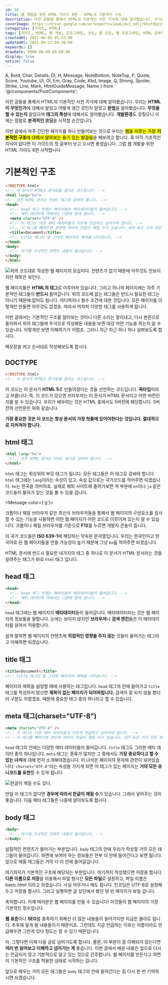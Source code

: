 ```yaml
---
id: 18
title: 웹 개발을 위한 HTML 가이드 6편 - HTML의 기본적인 구조
description: 이전 글들을 통해서 HTML의 기본적인 사전 지식에 대해 알아봤습니다. 우리는 HTML이 무엇인가에 대해서 알았고 어떻게 생긴 것인지 알았고 문법을 알아봤습니다. 무엇을 할 수 있는지 알았으며 태그의 특성에 대해서도 알아봤습니다. 개발환경도 갖췄으니 이제는 정말로 본격적인 코딩을 시작할 순간입니다. 이번 글에서 아주 간단한 페이지를 하나 만들어보는 것으로 우리는 웹을 이루는 가장 기본적인 구조에 대해서 알아보는 용기 있는 발걸음을 해보려고 합니다. 혹 아직 기초적인 지식이 없다면 이 가이드의 첫 글부터 보고 오시면 좋겠습니다. 그럼 웹 개발을 위한 HTML 가이드 6편 시작합니다.
coverImage: https://drive.google.com/uc?export=view&id=1_xmljr6hot9pzjv76n0quy1LvtbwCW1-
categories: [가이드, HTML]
tags: [가이드, HTML, 웹 개발, 프로그래밍, 코딩, 웹 코딩, 웹 프로그래밍, HTML 공부하기, HTML 초보, HTML의 기본구조]
createdAt: 2021-06-05 01:53:00
updatedAt: 2021-09-23 04:30:00
keywords: []
drawDate: 0000-00-00 00:00:00
display: true
notice: false
---
```


  A, Bold, Char, Details, Dl, H, Message, NoteBottom, NoteTop, P,
  Quote, Score, Youtube, Ul, Ol, Em, Gray, Code, Kbd, Image,
  Q, Strong, Spoiler, Strike, Line, Mark, HtmlGuideMessage, Name
} from '@/components/PostComponents';

<HtmlGuideMessage />

이전 글들을 통해서 HTML의 기본적인 사전 지식에 대해 알아봤습니다. 우리는 **HTML이 무엇인가**에 대해서 알았고 어떻게 생긴 것인지 알았고 **문법**을 알아봤습니다. **무엇을 할 수 있는지** 알았으며 **태그의 특성**에 대해서도 알아봤습니다. **개발환경**도 갖췄으니 이제는 정말로 **본격적인 코딩**을 시작할 순간입니다.

<P>이번 글에서 아주 간단한 페이지를 하나 만들어보는 것으로 우리는 <Mark>웹을 이루는 가장 <Strong>기본적인 구조</Strong>에 대해서 알아보는 용기 있는 발걸음</Mark>을 해보려고 합니다. 혹 아직 기초적인 지식이 없다면 이 가이드의 첫 글부터 보고 오시면 좋겠습니다. 그럼 웹 개발을 위한 HTML 가이드 6편 시작합니다.</P>

# 기본적인 구조
```html
<!DOCTYPE html>
<!-- 이 문서가 HTML5 문서임을 알리는 코드입니다. -->
<html lang="ko">
<!-- 모든 HTML 문서는 html 태그로 감싸야 합니다. -->
<head>
  <!-- head 태그 안에는 페이지들의 메타데이터들이 들어갑니다. -->
  <!-- 메타 데이터에 대해서는 나중에 알게 됩니다. -->
  <meta charset="UTF-8" />
  <!-- 이 태그는 다른 메타 데이터들과 다르게 언급하고 넘어가야 합니다. -->
  <!-- 이 태그를 빼먹으면 경우에 따라서 한글이 깨질 수가 있습니다. UTF-8은 거의 모든 유니코드를 표현할 수 있는 체계입니다. -->
  <title>Document</title>
  <!-- title 태그는 말 그대로 페이지의 제목을 나타냅니다. -->
</head>
<body>
  <!-- 여기에 가시적인 컨텐츠 내용이 들어갑니다. -->
</body>
</html>
```

![위의 코드대로 작성한 웹 페이지의 모습이다. 컨텐츠가 없기 때문에 아무것도 안보이지만 제목은 보인다.](https://drive.google.com/uc?export=view&id=1RBRhpLn6GYk27el-M4DHzzTSIrKyPcFU)

웹 페이지들은 **HTML의 태그**로 이루어져 있습니다. 그리고 하나의 페이지에는 아주 기본적인 태그들이 **반드시** 들어갑니다. 위의 코드에 없는 태그들은 반드시 필요한 태그는 아니기 때문에 없어도 됩니다. 어디까지나 필수 조건에 대한 것입니다. 모든 페이지를 이렇게만 만들면 아무것도 없겠죠. 따라서 어차피 다양한 태그를 사용하게 됩니다.

이번 글에서는 기본적인 구조를 알아보는 것이니 다른 소리는 잘라내고, 다시 본론으로 돌아와서 위의 태그들에 주석으로 작성해둔 내용을 보면 대강 어떤 기능을 하는지 알 수 있습니다. 이렇게만 보면 이해하기가 어렵죠. 그러니 차근 차근 하나 하나 살펴보도록 합시다.

메모장을 켜고 순서대로 작성해보도록 합시다.

## DOCTYPE
```html
<!DOCTYPE html>
<!-- 이 문서가 HTML5 문서임을 알리는 코드입니다. -->
```

이 코드는 이 문서가 **HTML 5**로 만들어졌다는 것을 선언하는 코드입니다. **독타입**이라고 부릅니다. 즉, 이 코드가 있으면 브라우저는 이 문서가 HTML 문서이고 어떤 버전인지를 알 수 있습니다. 우리가 배우려는 것은 HTML 중에서도 5버전에 해당합니다. 5버전의 선언문은 위와 같습니다.

**가장 중요한 것은 이 코드는 항상 문서의 가장 첫줄에 있어야한다는 것입니다. 절대적으로 지켜져야 합니다.**

## html 태그
```html
<html lang="ko">
  <!-- 모든 HTML 문서는 html 태그로 감싸야 합니다. -->
</html>
```

`html` 태그는 최상위의 부모 태그가 됩니다. 모든 태그들은 이 태그로 감싸야 합니다. `html` 태그에는 `lang`이라는 속성이 있고, 속성 값으로는 국가코드를 적어주면 되겠습니다. `ko`는 한국을 의미하죠. 실제로 해외 사이트에 들어가보면 저 부분에 `en`이나 `ja` 같은 코드들이 들어가 있는 것을 볼 수 있을 겁니다.

<Message color={'g'}>
  <p>크롬이나 웨일 브라우저 같은 최신식 브라우저들을 통해서 웹 페이지의 구성요소를 검사할 수 있는 기능을 사용하면 어떤 웹 페이지가 어떤 코드로 이루어져 있는지 알 수 있습니다. 크롬이나 웨일 브라우저를 기준으로 <Strong>F12</Strong>를 누르면 개발자 콘솔이 뜹니다.</p>
</Message>

이 국가 코드들은 **ISO 639-1**에 해당하는 약속된 문자열입니다. 우리는 한국인이고 한국어로 된 웹 페이지들을 만들 가능성이 높기 때문에 그냥 `ko`를 적어주면 되겠습니다.

HTML 문서에 반드시 필요한 네가지의 태그 중 하나로 이 문서가 HTML 문서라는 것을 알려주는 태그가 바로 `html` 태그 입니다.

## head 태그
```html
<head>
  <!-- head 태그 안에는 페이지들의 메타데이터들이 들어갑니다. -->
  <!-- 메타 데이터에 대해서는 나중에 알게 됩니다. -->
</head>
```

`head` 태그에는 웹 페이지의 **메타데이터**들이 들어갑니다. 메타데이터라는 것은 웹 페이지의 정보들을 말합니다. 눈에는 보이지 않지만 **브라우저**나 **검색 엔진**들은 이 메타데이터를 읽어서 적용합니다.

쉽게 말하면 웹 페이지의 컨텐츠에 **직접적인 영향을 주지 않는** 것들이 들어가는 태그라고 이해하면 되겠습니다.

## title 태그
```html
<title>Document</title>
<!-- title 태그는 말 그대로 페이지의 제목을 나타냅니다. -->
```

페이지의 제목을 설정할 때에 사용하는 태그입니다. `head` 태그의 안에 들어가고 `title` 태그를 작성하지 않으면 **제목이 없는 페이지가 되어버립니다.** 검색이 잘 되지 않을 뿐더러 구분도 어렵겠죠. 때문에 중요한 태그 중의 하나라고 할 수 있습니다.

## meta 태그(charset="UTF-8")
```html
<meta charset="UTF-8" />
<!-- 이 태그는 다른 메타 데이터들과 다르게 언급하고 넘어가야 합니다. -->
<!-- 이 태그를 빼먹으면 경우에 따라서 한글이 깨질 수가 있습니다. UTF-8은 거의 모든 유니코드를 표현할 수 있는 체계입니다. -->
```

`head` 태그의 안에는 다양한 메타 데이터들이 들어갑니다. `title` 태그도 그러한 메타 데이터 중의 하나입니다. `meta` 태그는 종류가 많지만 그 중에서도 **가장 중요하다고 할 수 있는 녀석**에 대해 먼저 소개해야겠습니다. 이 녀석은 페이지의 문자와 관련이 되어있습니다. `charset="UTF-8"`라는 속성을 가지게 되면 이 태그가 있는 페이지는 **거의 모든 유니코드를 표현**할 수 있게 됩니다.

![한글이 깨질 수도 있다.](https://drive.google.com/uc?export=view&id=1eMWzyOIVjAfv6R0T34IiMZG7BJfrV8oE)

만일 이 태그가 없다면 **경우에 따라서 한글이 깨질 수**가 있습니다. 그래서 넣어주는 것이 좋습니다. 다음 메타 태그들은 나중에 알아보도록 합시다.

## body 태그
```html
<body>
  <!-- 여기에 가시적인 컨텐츠 내용이 들어갑니다. -->
</body>
```

실질적인 컨텐츠가 들어가는 부분입니다. `body` 태그의 안에 우리가 작성할 거의 모든 태그들이 들어갑니다. 화면에 보여야 하는 정보들은 전부 이 안에 들어간다고 보면 됩니다. 앞으로 배울 태그들은 거의 다 이 안에 들어갈겁니다.

<Line />

<P>여기까지가 기본적인 구조에 해당되는 부분입니다. 여기까지 작성했으면 저장을 합시다. <Strong>다른 이름으로 저장</Strong>을 이용해서 파일 형식은 <Strong>모든 파일</Strong>로 설정하고, 파일 이름은 <Name>basic.html</Name> 이라고 하겠습니다. 사실 아무거나 해도 됩니다. 인코딩은 UTF-8로 설정해두고 저장을 합시다. 그리고 실행하면 글 상단에서 봤던 텅 빈 페이지가 보일 겁니다.</P>

축하합니다. 이제 여러분은 웹 페이지를 만들 수 있습니다! 이것들이 웹 페이지의 가장 기본적인 정수입니다.

**웹 표준**이나 **SEO**를 충족하기 위해선 더 많은 내용들이 들어가지만 지금은 몰라도 됩니다. 추후에 알게 될 내용들이기 때문이죠. 그런데도 지금 언급하는 이유는 이름이라도 언급해두면 그런게 있다 정도는 알 수 있기 때문입니다.

자, 그렇다면 이제 다음 글로 넘어가도록 합시다. 물론, 이 부분이 잘 이해되지 않는다면 **여러 번 읽어보고 이해하고 넘어가는 게** 좋습니다. 이번 글에서 배운 내용은 앞으로 다시는 언급되지 않고 기본적으로 알고 있는 것으로 간주합니다. 웹 페이지를 만든다고 하면 이 기본적인 구조를 적용한 상태로 시작하는 겁니다.

앞으로 배우는 거의 모든 태그들은 `body` 태그의 안에 들어간다는 점 다시 한 번 기억하시면 되겠습니다.

